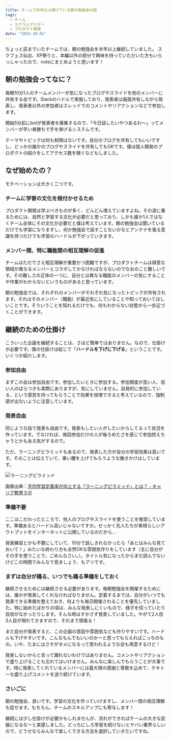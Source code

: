 ```yaml
---
title: チームで半年以上続けている朝の勉強会の話
tags:
  - チーム
  - スクラムマスター
  - プロダクト開発
date: "2023-10-02"
---
```


ちょっと前までいたチームでは、朝の勉強会を半年以上継続していました。
スクフェス仙台、XP祭りと、本編以外の部分で興味を持っていただいた方もいらっしゃったので、noteにまとめようと思います！

## 朝の勉強会ってなに？

毎朝10分1人のチームメンバーが気になったブログやスライドを他のメンバーに共有する会です。Slackのハドルで実施しており、発表者は画面共有しながら発表し、発表者以外の参加者はスレッドでのコメントやリアクションなどで参加します。

開始5分前にbotが発表者を募集するので、「今日話したいやつあるわ〜」ってメンバーが早い者勝ちで手を挙げるシステムです。

テーマやトピックは何も制限はないです。自分のブログを共有してもいいですし、どっかの誰かのブログやスライドを共有してもOKです。僕は個人開発のプロダクトの紹介をしてアクセス数を稼ぐなどもしました。

## なぜ始めたの？

モチベーションは大きく二つです。

### チームに学習の文化を根付かせるため

プロダクト開発は学ぶべきものが多く、どんどん増えていますよね。その波に乗るためには、自然と学習する文化が必要だと思っており、しかも誰か1人ではなくチーム全体にその文化が必要だと僕は考えています。朝の勉強会は聞いているだけでも学習になりますし、何か勉強会で話すことないかなとアンテナを張る意識を持つだけでも学習のハードルが下がっていきます。

### メンバー間、特に職能間の相互理解の促進

チームはただでさえ相互理解が重要かつ困難ですが、プロダクトチームは得意な領域が異なるメンバーとコラボしてかなければならないのでなおのこと難しいです。その難しさの正体の一つに、自分とは異なる職能のメンバーの気にすることや作業がわからないというものがあると思っています。

朝の勉強会では、それぞれのメンバーがそれぞれ気になったトピックが共有されます。それはそのメンバー（職能）が最近気にしていることや知っておいてほしいことです。そういうことを知れるだけでも、何もわからない状態から一歩近づくことができます。

## 継続のための仕掛け

こういった企画を継続することは、さほど簡単ではありません。なので、仕掛けが必要です。僕の仕掛けは総じて「**ハードルを下げに下げる**」ということです。いくつか紹介します。

### 参加自由

まずこの会は参加自由です。参加したいときに参加する。参加頻度が高い人、低い人のばらつきも実際にありますが、気にしていません。自発的に参加している、という感覚を持ってもらうことで効果を倍増できると考えているので、強制感が出ないように注意しています。

### 発表自由

同じような話で発表も自由です。発表もしたい人がしたいからしてるって状況を作っています。でなければ、毎回参加だけの人が後ろめたさを感じて参加控えちゃうとかもある気がするので。

ただ、ラーニングピラミッドもあるので、発表した方が自分の学習効果は高いです。そのことは伝えていて、重い腰を上げてもらうような働きかけはしています。

![ラーニングピラミッド](./images/learning-pyramid.webp)

画像出典：[平均学習定着率が向上する「ラーニングピラミッド」とは？ - キャリア教育ラボ](https://career-ed-lab.mynavi.jp/career-column/707/#:~:text=%E5%B9%B3%E5%9D%87%E5%AD%A6%E7%BF%92%E5%AE%9A%E7%9D%80%E7%8E%87%E3%81%8C%E5%90%91%E4%B8%8A%E3%81%99%E3%82%8B%E3%80%8C%E3%83%A9%E3%83%BC%E3%83%8B%E3%83%B3%E3%82%B0%E3%83%94%E3%83%A9%E3%83%9F%E3%83%83%E3%83%89%E3%80%8D%E3%81%A8%E3%81%AF%EF%BC%9F%201%20%E3%83%A9%E3%83%BC%E3%83%8B%E3%83%B3%E3%82%B0%E3%83%94%E3%83%A9%E3%83%9F%E3%83%83%E3%83%89%E3%81%A8%E3%81%AF%202%20%E5%AE%9A%E7%9D%80%E7%8E%87%E5%90%91%E4%B8%8A%E3%81%AE%E3%82%AB%E3%82%AE%E3%81%AF%E3%80%81%E8%83%BD%E5%8B%95%E7%9A%84%E3%81%AA%E5%AD%A6%E7%BF%92,3%20%E3%82%AB%E3%82%AF%E3%83%86%E3%83%AB%E3%83%91%E3%83%BC%E3%83%86%E3%82%A3%E3%83%BC%E5%8A%B9%E6%9E%9C%E3%81%A8%E3%83%A9%E3%83%BC%E3%83%8B%E3%83%B3%E3%82%B0%E3%83%94%E3%83%A9%E3%83%9F%E3%83%83%E3%83%89%204%20%E3%83%A9%E3%83%BC%E3%83%8B%E3%83%B3%E3%82%B0%E3%83%94%E3%83%A9%E3%83%9F%E3%83%83%E3%83%89%E3%82%92%E7%94%A8%E3%81%84%E3%81%9F%E5%AD%A6%E7%BF%92%E6%B3%95%E4%BA%8B%E4%BE%8B%205%20%E3%81%BE%E3%81%A8%E3%82%81)

### 準備不要

ここはこだわったところで、他人のブログやスライドを使うことを推奨しています。準備あるとハードル高いじゃないですか。せっかく先人たちが素晴らしいアウトプットをインターネットに公開しているのだから…

発表練習とかも不要にしていて、10分で話しきれなかったら「あとはみんな見ておいて！」みたいな終わり方も全然OKな雰囲気作りをしています（主に自分がその手を使うことで。ごめんなさい。）。タイトル気になったからまだ読んでないけどこの時間でみんなで見ましょう、もアリです。

### まずは自分が踊る、いつでも踊る準備をしておく

継続させるためには継続させる必要があります。毎朝勉強会を開催するためには、誰かが発表してくれなければなりません。定着するまでは、自分がいつでも発表できる準備を整えておき、何よりも毎日開催されることを優先していました。特に始めたばかりの頃は、みんな発表しにくいもので、様子を伺っていたり自信がなかったりします。そんな時はすかさず発表していました。やがて2人目3人目が現れてきますので、それまで頑張る！

また自分が発表すると、この企画の意図や雰囲気なども作りやすいです。ハードルも下げやすいです。こんなもんでもいいのかーと思ってもらえればこっちのもの。いや、たまにはさすがタメになるって思われるような会も用意するけど！

発表しないからと言って踊れないわけではありません。コメントやリアクションで盛り上げることも忘れてはいけません。みんなに楽しんでもらうことが大事です。特に発表してくれているメンバーには最大限の感謝と尊敬を込めて、テキトーな盛り上げコメントを送り続けています。

### さいごに

朝の勉強会、良いです。学習の文化を作っていけますし、メンバー間の相互理解も促せます。もちろん、チームのスキルアップにも寄与します！

継続には少し仕掛けが必要かもしれませんが、流れができればチームの大きな武器になるなーと実感しました。どっちにしろ学習を続けないとヤバい業界らしいので、どうせならみんなで楽しくできる方法を選択していきたいですね。
